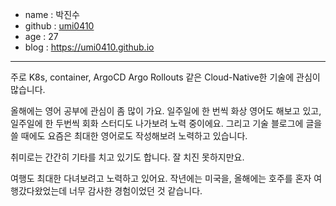 - name : 박진수
- github : [umi0410](https://github.com/umi0410)
- age : 27
- blog : https://umi0410.github.io

---

주로 K8s, container, ArgoCD Argo Rollouts 같은 Cloud-Native한 기술에 관심이 많습니다.

올해에는 영어 공부에 관심이 좀 많이 가요. 일주일에 한 번씩 화상 영어도 해보고 있고, 일주일에 한 두번씩 회화 스터디도 나가보려 노력 중이에요. 그리고 기술 블로그에 글을 쓸 때에도 요즘은 최대한 영어로도 작성해보려 노력하고 있습니다.

취미로는 간간히 기타를 치고 있기도 합니다. 잘 치진 못하지만요.

여행도 최대한 다녀보려고 노력하고 있어요. 작년에는 미국을, 올해에는 호주를 혼자 여행갔다왔었는데 너무 감사한 경험이었던 것 같습니다.
